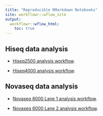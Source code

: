 ```yaml
---
title: "Reproducible RMarkdown Notebooks"
site: workflowr::wflow_site
output:
  workflowr::wflow_html:
    toc: true
---
```



## Hiseq data analysis


* [Hiseq2500 analysis workflow](hiseq.html).

* [Hiseq4000 analysis workflow](hiseq.html).


## Novaseq data analysis


* [Novaseq 6000 Lane 1 analysis workflow](novaseq.html).

* [Novaseq 6000 Lane 2 analysis workflow](novaseq.html).

